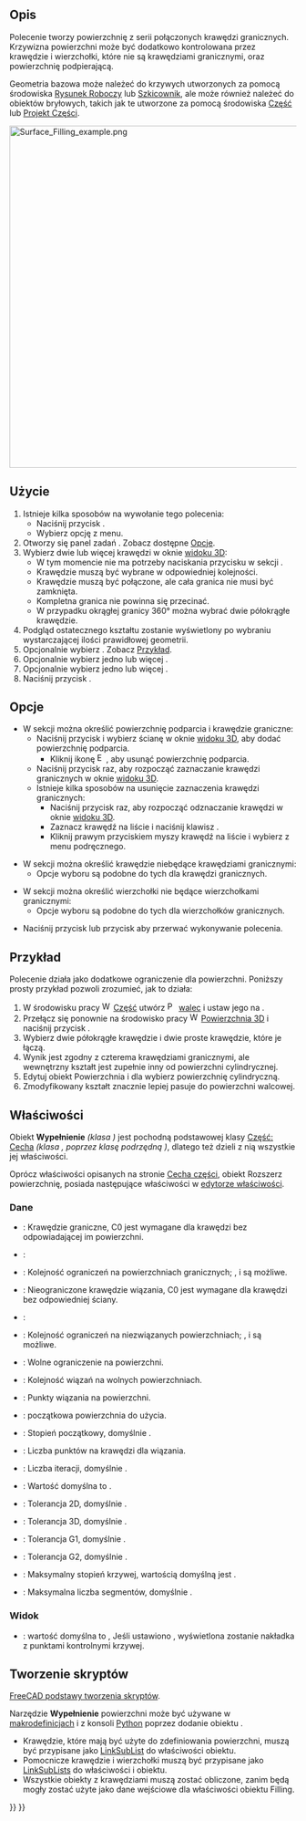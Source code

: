 <languages/>

{{Docnav/pl
|
|[[Surface_GeomFillSurface/pl|Wypełnianie krzywych granicznych]]
|[[Surface_Workbench/pl|środowisko pracy Powierzchnia 3D]]
|IconL=
|IconR=Surface_GeomFillSurface.svg
|IconC=Workbench_Surface.svg
}}

{{GuiCommand/pl
|Name=Surface Filling
|Name/pl=Powierzchnia 3D: Wypełnianie ...
|MenuLocation=Surface → Filling
|Workbenches=[[Surface_Workbench/pl|Powierzchnia 3D]]
|Version=0.17
}}

<span id="Description"></span>
==Opis==

Polecenie {{Button|[[File:Surface_Filling.svg|16px]] '''Wypełnianie'''}} tworzy powierzchnię z serii połączonych krawędzi granicznych. Krzywizna powierzchni może być dodatkowo kontrolowana przez krawędzie i wierzchołki, które nie są krawędziami granicznymi, oraz powierzchnię podpierającą.

Geometria bazowa może należeć do krzywych utworzonych za pomocą środowiska [[Draft_Workbench/pl|Rysunek Roboczy]] lub [[Sketcher_Workbench/pl|Szkicownik]], ale może również należeć do obiektów bryłowych, takich jak te utworzone za pomocą środowiska [[Part_Workbench/pl|Część]] lub [[PartDesign_Workbench/pl|Projekt Części]].

[[Image:Surface_Filling_example.png|600px]]
{{Caption|Dwie wypełnione powierzchnie ograniczone czterema krawędziami znajdującymi się na płaszczyźnie XY. Powierzchnia po prawej stronie jest dodatkowo kontrolowana przez krawędź niebędącą granicą.}}

<span id="Usage"></span>
==Użycie==

# Istnieje kilka sposobów na wywołanie tego polecenia:
#* Naciśnij przycisk {{Button|[[File:Surface_Filling.svg|16px]] [[Surface_Filling/pl|Wypełnianie ...]]}}.
#* Wybierz opcję {{MenuCommand|Surface → [[Image:Surface_Filling.svg|16px]] Wypełnianie ...}} z menu.
# Otworzy się panel zadań {{MenuCommand|Granice}}. Zobacz dostępne [[#Opcje|Opcje]].
# Wybierz dwie lub więcej krawędzi w oknie [[3D_view/pl|widoku 3D]]:
#* W tym momencie nie ma potrzeby naciskania przycisku {{Button|Dodaj krawędź}} w sekcji {{MenuCommand|Granice}}.
#* Krawędzie muszą być wybrane w odpowiedniej kolejności.
#* Krawędzie muszą być połączone, ale cała granica nie musi być zamknięta.
#* Kompletna granica nie powinna się przecinać.
#* W przypadku okrągłej granicy 360° można wybrać dwie półokrągłe krawędzie.
# Podgląd ostatecznego kształtu zostanie wyświetlony po wybraniu wystarczającej ilości prawidłowej geometrii.
# Opcjonalnie wybierz {{MenuCommand|Powierzchnia pomocnicza}}. Zobacz [[#Przykład|Przykład]].
# Opcjonalnie wybierz jedno lub więcej {{MenuCommand|Wiązania krawędziowe}}.
# Opcjonalnie wybierz jedno lub więcej {{MenuCommand|Wiązań wierzchołków}}.
# Naciśnij przycisk {{Button|OK}}.

<span id="Options"></span>
==Opcje==

* W sekcji {{MenuCommand|Granice}} można określić powierzchnię podparcia i krawędzie graniczne:
** Naciśnij przycisk {{Button|Powierzchnia podparcia}} i wybierz ścianę w oknie [[3D_view/pl|widoku 3D]], aby dodać powierzchnię podparcia.
*** Kliknij ikonę [[File:Edit-cleartext.svg|16px]], aby usunąć powierzchnię podparcia.
** Naciśnij przycisk {{Button|Dodaj krawędź}} raz, aby rozpocząć zaznaczanie krawędzi granicznych w oknie [[3D_view/pl|widoku 3D]].
** Istnieje kilka sposobów na usunięcie zaznaczenia krawędzi granicznych:
*** Naciśnij przycisk {{Button|Usuń krawędź}} raz, aby rozpocząć odznaczanie krawędzi w oknie [[3D_view/pl|widoku 3D]].
*** Zaznacz krawędź na liście i naciśnij klawisz {{KEY|Delete}}.
*** Kliknij prawym przyciskiem myszy krawędź na liście i wybierz {{MenuCommand|Usuń}} z menu podręcznego.

* W sekcji {{MenuCommand|Wiązania krawędzi}} można określić krawędzie niebędące krawędziami granicznymi:
** Opcje wyboru są podobne do tych dla krawędzi granicznych.

* W sekcji {{MenuCommand|Wiązania wierzchołków}} można określić wierzchołki nie będące wierzchołkami granicznymi:
** Opcje wyboru są podobne do tych dla wierzchołków granicznych.

* Naciśnij przycisk {{KEY|Esc}} lub przycisk {{Button|Anuluj}} aby przerwać wykonywanie polecenia.

<span id="Example"></span>
==Przykład==

Polecenie {{MenuCommand|Powierzchnia podparcia}} działa jako dodatkowe ograniczenie dla powierzchni. Poniższy prosty przykład pozwoli zrozumieć, jak to działa:

# W środowisku pracy [[File:Workbench_Part.svg|16px]] [[Part_Workbench/pl|Część]] utwórz [[File:Part_Cylinder.svg|16px]] [[Part_Cylinder/pl|walec]] i ustaw jego {{PropertyData|kąt}} na {{Value|180°}}.
# Przełącz się ponownie na środowisko pracy [[File:Workbench_Surface.svg|16px]] [[Surface_Workbench/pl|Powierzchnia 3D]] i naciśnij przycisk {{Button|[[File:Surface_Filling.svg|16px]] [[Surface_Filling/pl|Wypełnienie]]}}.
# Wybierz dwie półokrągłe krawędzie i dwie proste krawędzie, które je łączą.
# Wynik jest zgodny z czterema krawędziami granicznymi, ale wewnętrzny kształt jest zupełnie inny od powierzchni cylindrycznej.
# Edytuj obiekt Powierzchnia i dla {{MenuCommand|Powierzchnia podparcia}} wybierz powierzchnię cylindryczną.
# Zmodyfikowany kształt znacznie lepiej pasuje do powierzchni walcowej.

<span id="Properties"></span>
==Właściwości==

Obiekt '''Wypełnienie''' ''(klasa {{incode|Surface::Filling}})'' jest pochodną podstawowej klasy [[Part_Feature/pl|Część: Cecha]] ''(klasa {{incode|Part::Feature}}, poprzez klasę podrzędną {{incode|Part::Spline}})'', dlatego też dzieli z nią wszystkie jej właściwości.

Oprócz właściwości opisanych na stronie [[Part_Feature/pl|Cecha części]], obiekt Rozszerz powierzchnię, posiada następujące właściwości w [[Property_editor/pl|edytorze właściwości]].

<span id="Data"></span>
===Dane===

{{TitleProperty|Wypełnienie}}

* {{PropertyData|Boundary Edges|LinkSubList}}: Krawędzie graniczne, C0 jest wymagane dla krawędzi bez odpowiadającej im powierzchni.
* {{PropertyData|Boundary Faces|StringList}}:
* {{PropertyData|Boundary Order|IntegerList}}: Kolejność ograniczeń na powierzchniach granicznych; {{Value|0}}, {{Value|1}} i {{Value|2}} są możliwe.
* {{PropertyData|Unbound Edges|LinkSubList}}: Nieograniczone krawędzie wiązania, C0 jest wymagane dla krawędzi bez odpowiedniej ściany.
* {{PropertyData|Unbound Faces|StringList}}:
* {{PropertyData|Unbound Order|IntegerList}}: Kolejność ograniczeń na niezwiązanych powierzchniach; {{Value|0}}, {{Value|1}} i {{Value|2}} są możliwe.
* {{PropertyData|Free Faces|LinkSubList}}: Wolne ograniczenie na powierzchni.
* {{PropertyData|Free Order|IntegerList}}: Kolejność wiązań na wolnych powierzchniach.
* {{PropertyData|Points|LinkSubList}}: Punkty wiązania na powierzchni.
* {{PropertyData|Initial Face|LinkSub}}: początkowa powierzchnia do użycia.
* {{PropertyData|Degree|Integer}}: Stopień początkowy, domyślnie {{Value|3}}.
* {{PropertyData|Points On Curve|Integer}}: Liczba punktów na krawędzi dla wiązania.
* {{PropertyData|Iterations|Integer}}: Liczba iteracji, domyślnie {{Value|2}}.
* {{PropertyData|Anisotropy|Bool}}: Wartość domyślna to {{FALSE/pl}}.
* {{PropertyData|Tolerance2d|Float}}: Tolerancja 2D, domyślnie {{Value|0.0}}.
* {{PropertyData|Tolerance3d|Float}}: Tolerancja 3D, domyślnie {{Value|0.0}}.
* {{PropertyData|Tol Angular|Float}}: Tolerancja G1, domyślnie {{Value|0.01}}.
* {{PropertyData|Tol Curvature|Float}}: Tolerancja G2, domyślnie {{Value|0.10}}.
* {{PropertyData|Maximum Degree|Integer}}: Maksymalny stopień krzywej, wartością domyślną jest {{Value|8}}.
* {{PropertyData|Maximum Segments|Integer}}: Maksymalna liczba segmentów, domyślnie {{Value|9}}.

<span id="View"></span>
===Widok=== 

{{TitleProperty|Podstawa}}

* {{PropertyView|Punkty kontrolne|Bool}}: wartość domyślna to {{FALSE/pl}}, Jeśli ustawiono {{TRUE/pl}}, wyświetlona zostanie nakładka z punktami kontrolnymi krzywej.

<span id="Scripting"></span>
==Tworzenie skryptów==

{{Emphasis|Zobacz również:}} [[FreeCAD_Scripting_Basics/pl|FreeCAD podstawy tworzenia skryptów]].

Narzędzie '''Wypełnienie''' powierzchni może być używane w [[Macros/pl|makrodefinicjach]] i z konsoli [[Python/pl|Python]] poprzez dodanie obiektu {{Incode|Surface::Filling}}.
* Krawędzie, które mają być użyte do zdefiniowania powierzchni, muszą być przypisane jako [[FeaturePython_Custom_Properties/pl#App::PropertyLinkSubList|LinkSubList]] do właściwości {{incode|BoundaryEdges}} obiektu.
* Pomocnicze krawędzie i wierzchołki muszą być przypisane jako [[FeaturePython_Custom_Properties/pl#App::PropertyLinkSubList|LinkSubLists]] do właściwości {{incode|UnboundEdges}} i {{incode|Points}} obiektu.
* Wszystkie obiekty z krawędziami muszą zostać obliczone, zanim będą mogły zostać użyte jako dane wejściowe dla właściwości obiektu Filling.

{{Code|code=
import FreeCAD as App
import Draft

doc = App.newDocument()

a = App.Vector(-20, -20, 0)
b = App.Vector(-18, 25, 0)
c = App.Vector(60, 26, 0)
d = App.Vector(33, -20, 0)

points1 = [a, App.Vector(-20, -8, 0), App.Vector(-17, 7, 0), b]
obj1 = Draft.make_bspline(points1)

points2 = [b, App.Vector(0, 25, 0), c]
obj2 = Draft.make_bspline(points2)

points3 = [c, App.Vector(37, 4, 0), d]
obj3 = Draft.make_bspline(points3)

points4 = [d, App.Vector(-2, -18, 0), a]
obj4 = Draft.make_bspline(points4)
doc.recompute()

surf = doc.addObject("Surface::Filling", "Surface")
surf.BoundaryEdges = [(obj1, "Edge1"),
                      (obj2, "Edge1"),
                      (obj3, "Edge1"),
                      (obj4, "Edge1")]
doc.recompute()

# ---------------------------------------------------------
points_spl = [App.Vector(-10, 0, 2),
              App.Vector(4, 0, 7),
              App.Vector(18, 0, -5),
              App.Vector(25, 0, 0),
              App.Vector(30, 0, 0)]
aux_edge = Draft.make_bspline(points_spl)
doc.recompute()

surf.UnboundEdges = [(aux_edge, "Edge1")]
doc.recompute()

# ---------------------------------------------------------
aux_v1 = Draft.make_line(App.Vector(-13, -12, 5),
                         App.Vector(-13, -12, -5))
aux_v2 = Draft.make_line(App.Vector(-3, 18, 5),
                         App.Vector(-3, 18, -5))
doc.recompute()

surf.Points = [(aux_v1, "Vertex2"),
               (aux_v2, "Vertex1")]
doc.recompute()
}}


{{Docnav/pl
|
|[[Surface_GeomFillSurface/pl|Wypełnianie krzywych granicznych]]
|[[Surface_Workbench/pl|środowisko pracy Powierzchnia 3D]]
|IconL=
|IconR=Surface_GeomFillSurface.svg
|IconC=Workbench_Surface.svg
}}

{{Surface Tools navi{{#translation:}}}}
{{Userdocnavi{{#translation:}}}}